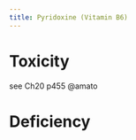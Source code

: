 ```yaml
---
title: Pyridoxine (Vitamin B6)
---
```




# Toxicity {#toxicity}

::: {.callout}
see Ch20 p455 @amato
:::

# Deficiency {#deficiency}